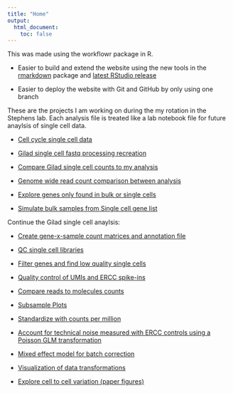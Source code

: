 ```yaml
---
title: "Home"
output:
  html_document:
    toc: false
---
```


This was made using the workflowr package in R.   

*  Easier to build and extend the website using the new tools in the [rmarkdown][] package and [latest RStudio release][rstudio]  

*  Easier to deploy the website with Git and GitHub by only using one branch  


[rmarkdown]: http://rmarkdown.rstudio.com/rmarkdown_websites.htm
[rstudio]: https://www.rstudio.com/products/rstudio/download/preview/

These are the projects I am working on during the my rotation in the Stephens lab. Each analysis file is treated like a lab notebook file for future anaylsis of single cell data.


* [Cell cycle single cell data](recreate_cell_cycle_analysis.html)

* [Gilad single cell fastq processing recreation](recreate_giladsinglecell.html)

* [Compare Gilad single cell counts to my analysis](compare_count_data.html)

* [Genome wide read count comparison between analysis](genome_wide_data_comparison.html)

* [Explore genes only found in bulk or single cells](explore_bulkvsingle_gene.html)  

* [Simulate bulk samples from Single cell gene list](simulate_bulk_genes.html)  

Continue the Gilad single cell anaylsis:  

* [Create gene-x-sample count matrices and annotation file](gene_x_sample_count_matrix.html)  

* [QC single cell libraries](QC_single_cell_library.html)

* [Filter genes and find low quality single cells](filter_genes_low_quality_genes.html)

* [Quality control of UMIs and ERCC spike-ins](quality_control_plotes.html)

* [Compare reads to molecules counts](batch_effect_conversion_efficency.html)

* [Subsample Plots](subsample_plots.html)

* [Standardize with counts per million](standardize_CPM.html)  

* [Account for technical noise measured with ERCC controls using a Poisson GLM transformation](technical_noise_control.html)  

* [Mixed effect model for batch correction](mixed_effect_batch_correction.html)

* [Visualization of data transformations](data_transformation.html)

* [Explore cell to cell variation (paper figures)](cell_to_cell_variation.html)


